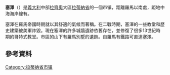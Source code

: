 {{Infobox Italian comune
| name                = 塞泽
| official_name       = Comune di Sezze
| native_name         = Sezze
| image_skyline       = 
| imagesize           = 
| image_alt           = 
| image_caption       = 
| image_shield        = Sezze-stemma.jpg
| shield_alt          = 
| image_map           = 
| map_alt             = 
| map_caption         = 
| pushpin_label_position = 
| pushpin_map_alt     = 
| latd  = 41 |latm  = 30 |lats  =  |latNS  = N
| longd = 13 |longm = 04 |longs =   |longEW = E
| coordinates_type    = 
| coordinates_display =
| coordinates_footnotes = 
| region              = [[拉齊奧|拉齊奧]]
| province            = [[拉蒂納省|拉蒂納]] 
| frazioni            =
| mayor_party         = [[民主黨_(義大利)|PD]]
| mayor               = Andrea Campoli
| area_footnotes      = 
| area_total_km2      = 101
| population_footnotes = 
| population_total    = 24357
| population_as_of    = 2009年6月1日
| pop_density_footnotes = 
| population_demonym  = Setini
| elevation_footnotes = 
| elevation_m         = 319
| twin1               = 
| twin1_country       = 
| saint               = St. [[Charles_of_Sezze|Charles of Sezze]]
| day                 = 
| postal_code         = 04010, 04018
| area_code           = 0773
| website             = {{official website|http://www.comune.sezze.lt.it}}
| footnotes           = 
}}
'''塞澤'''（{{lang-it|Sezze}}）是[[義大利|義大利]]中部[[拉齊奧|拉齊奧]]大區[[拉蒂納省|拉蒂納省]]的一個市镇，距離羅馬以南{{convert|65|km|mi}}處，距地中海海岸線有{{convert|10|km|mi|0}}。

塞澤在羅馬帝國時期就以其舒適的氣候而著稱。在二戰時期，塞澤的一些教堂和歷史建築被美軍炸毀。現在塞澤的許多城牆遺跡依舊存在，並修復了很多13世紀時期的哥特式教堂。市區的山下有羅馬別墅的遺跡。自羅馬有鐵路可直達塞澤。

==參考資料==
{{EB1911}}

{{拉蒂納省市鎮}}

{{Category:拉蒂纳省市镇}}

[[Category:拉蒂纳省市镇|Category:拉蒂纳省市镇]]